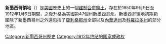 {{Infobox Former Subdivision
|native_name =
|conventional_long_name = 新墨西哥領地<br />{{lang|en|Territory of New Mexico}}
|common_name = New Mexico Territory
|nation      = [[美國|美國]]
|subdivision = [[美國合併建制領土|合併建制領土]]
|
|event_start = 組織法案
|date_start  = 9月9日
|year_start  = 1850年
|event_end   = [[新墨西哥州|建州]]
|date_end    = 1月6日
|year_end    = 1912年
|event_pre   = [[瓜達盧佩-伊達爾戈條約|瓜達盧佩-伊達爾戈條約]]
|date_pre    = 5月30日
|year_pre    = 1848年
|event1      = [[蓋茲登購地|蓋茲登購地]]
|date_event1 = 6月24日
|year_event1 = 1853年
|event2      = {{link-en|科羅拉多組織法案|Colorado Organic Act|科羅拉多領地}}成立，自新墨西哥領地分出
|date_event2 = 2月28日
|year_event2 = 1861年
|event3      = {{link-en|亞利桑那組織法案|Arizona Organic Act|亞利桑那領地}}分離
|date_event3 = 2月24日
|year_event3 = 1863年
|
|p1          = 美國新墨西哥臨時政府
|flag_p1     = US flag 30 stars.svg
|p2          = 德克薩斯共和國
|flag_p2     = Flag of Texas.svg
|s1          = 新墨西哥州
|flag_s1     = Flag of New Mexico (1912-1925).svg
|s2          = 亞利桑那領地
|flag_s2     = Flag of Arizona.svg
|s3          = 科羅拉多州
|flag_s3     = Flag of Colorado (1911–1964).svg
|s4       = 內華達州
|flag_s4  = Flag of Nevada.svg
|image_flag  = US flag 45 stars.svg
|image_coat  = New Mexico territory coat of arms (illustrated, 1876).jpg
|symbol      =
|symbol_type = 
|image_map   = AZ-NM1867.jpg
|image_map_caption = 後來[[美國|聯邦]][[亞利桑那領地|亞利桑那]]和新墨西哥領地的地圖，1851年自新墨西哥領地分離後，顯示已有的[[縣_(美國)|縣]]。
|
|capital      = [[聖菲_(新墨西哥州)|聖菲]]
|government_type = 合併建制領土
|title_leader = {{link-en|新墨西哥州州長列表|List of Governors of New Mexico#Governors of the Territory of New Mexico|總督}}
|leader1      = {{link-en|詹姆斯·S·卡爾霍恩|James S. Calhoun}}
|year_leader1 = 1851－1852
|leader2      = {{link-en|威廉·J·米爾斯|William J. Mills}}
|year_leader2 = 1910－1912
|legislature  = {{link-en|新墨西哥立法會|New Mexico Legislature|新墨西哥領地立法會}}
}}
'''新墨西哥領地'''（{{lang-en|New Mexico Territory}}）是[[美國|美國]]歷史上的一個[[建制合併領土|建制合併領土]]，存在於1850年9月9日至1912年1月6日期間，之後升格為美國第47個州[[新墨西哥州|新墨西哥州]]。新墨西哥領地初期範圍除了新墨西哥州之外還包括了[[亞利桑那州|亞利桑那州]]全部以及[[內華達州|內華達州]]及[[科羅拉多州|科羅拉多州]]的部分地區。
[[Category:新墨西哥州歷史|Category:新墨西哥州歷史]]
[[Category:1912年终结的国家或政权|Category:1912年终结的国家或政权]]